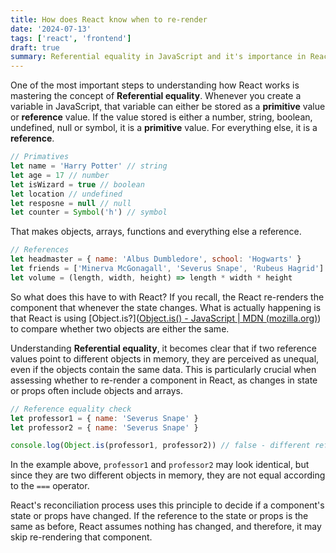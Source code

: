 ```yaml
---
title: How does React know when to re-render
date: '2024-07-13'
tags: ['react', 'frontend']
draft: true
summary: Referential equality in JavaScript and it's importance in React's rendering behavior.
---
```


One of the most important steps to understanding how React works is mastering the concept of **Referential equality**. Whenever you create a variable in JavaScript, that variable can either be stored as a **primitive** value or **reference** value. If the value stored is either a number, string, boolean, undefined, null or symbol, it is a **primitive** value. For everything else, it is a **reference**.

```js
// Primatives
let name = 'Harry Potter' // string
let age = 17 // number
let isWizard = true // boolean
let location // undefined
let resposne = null // null
let counter = Symbol('h') // symbol
```

That makes objects, arrays, functions and everything else a reference.

```js
// References
let headmaster = { name: 'Albus Dumbledore', school: 'Hogwarts' }
let friends = ['Minerva McGonagall', 'Severus Snape', 'Rubeus Hagrid']
let volume = (length, width, height) => length * width * height
```

So what does this have to with React? If you recall, the React re-renders the component that whenever the state changes. What is actually happening is that React is using [Object.is?]([Object.is() - JavaScript | MDN (mozilla.org)](https://developer.mozilla.org/en-US/docs/Web/JavaScript/Reference/Global_Objects/Object/is)) to compare whether two objects are either the same.

Understanding **Referential equality**, it becomes clear that if two reference values point to different objects in memory, they are perceived as unequal, even if the objects contain the same data. This is particularly crucial when assessing whether to re-render a component in React, as changes in state or props often include objects and arrays.

```js
// Reference equality check
let professor1 = { name: 'Severus Snape' }
let professor2 = { name: 'Severus Snape' }

console.log(Object.is(professor1, professor2)) // false - different references
```

In the example above, `professor1` and `professor2` may look identical, but since they are two different objects in memory, they are not equal according to the `===` operator.

React's reconciliation process uses this principle to decide if a component's state or props have changed. If the reference to the state or props is the same as before, React assumes nothing has changed, and therefore, it may skip re-rendering that component.
